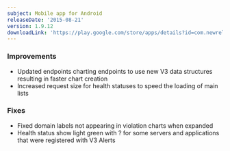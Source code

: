```yaml
---
subject: Mobile app for Android
releaseDate: '2015-08-21'
version: 1.9.12
downloadLink: 'https://play.google.com/store/apps/details?id=com.newrelic.rpm'
---
```


### Improvements

* Updated endpoints charting endpoints to use new V3 data structures resulting in faster chart creation
* Increased request size for health statuses to speed the loading of main lists

### Fixes

* Fixed domain labels not appearing in violation charts when expanded
* Health status show light green with ? for some servers and applications that were registered with V3 Alerts
